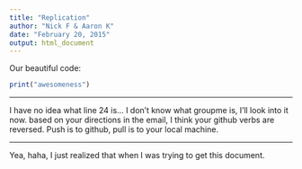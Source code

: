 ```yaml
---
title: "Replication"
author: "Nick F & Aaron K"
date: "February 20, 2015"
output: html_document
---
```


Our beautiful code: 

```r
print("awesomeness")
```

---

I have no idea what line 24 is...
I don't know what groupme is, I'll look into it now.  based on your directions in the email, I think your github verbs are reversed.  Push is to github, pull is to your local machine.  

---

Yea, haha, I just realized that when I was trying to get this document.